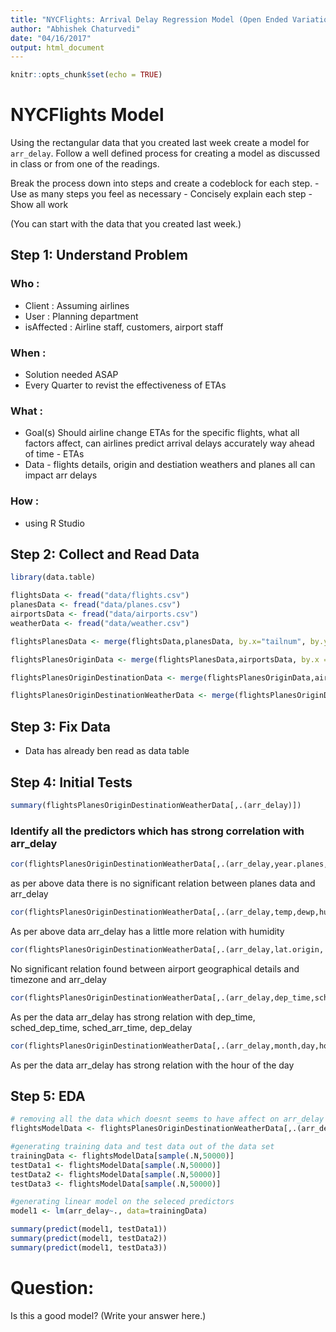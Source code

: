 ```yaml
---
title: "NYCFlights: Arrival Delay Regression Model (Open Ended Variation)"
author: "Abhishek Chaturvedi"
date: "04/16/2017"
output: html_document
---
```


```r
knitr::opts_chunk$set(echo = TRUE)
```

# NYCFlights Model

Using the rectangular data that you created last week create a model for `arr_delay`. Follow a well defined process for creating a model as discussed in class or from one of the readings. 

Break the process down into steps and create a codeblock for each step. 
 - Use as many steps you feel as necessary
 - Concisely explain each step 
 - Show all work
 
(You can start with the data that you created last week.)


## Step 1: Understand Problem 
### Who :
  - Client : Assuming airlines
  - User : Planning department
  - isAffected : Airline staff, customers, airport staff
  
### When :
  - Solution needed ASAP
  - Every Quarter to revist the effectiveness of ETAs
  
### What :
  - Goal(s) Should airline change ETAs for the specific flights, what all factors affect, can airlines predict arrival delays accurately way ahead of time   - ETAs 
  - Data - flights details, origin and destiation weathers and planes all can impact arr delays

### How :
  - using R Studio

## Step 2: Collect and Read Data

```r

library(data.table)

flightsData <- fread("data/flights.csv")
planesData <- fread("data/planes.csv")
airportsData <- fread("data/airports.csv")
weatherData <- fread("data/weather.csv")

flightsPlanesData <- merge(flightsData,planesData, by.x="tailnum", by.y="tailnum" , all.x = TRUE, suffixes = c(".flights", ".planes"))

flightsPlanesOriginData <- merge(flightsPlanesData,airportsData, by.x = "origin", by.y = "faa", all.x = TRUE, suffixes = c(".flights", ".origin"))

flightsPlanesOriginDestinationData <- merge(flightsPlanesOriginData,airportsData, by.x = "dest", by.y = "faa", all.x = TRUE, suffixes = c(".origin", ".dest"))

flightsPlanesOriginDestinationWeatherData <- merge(flightsPlanesOriginDestinationData,weatherData, by.x = c("year.flights", "month", "day", "origin", "time_hour"), by.y = c("year", "month", "day", "origin", "time_hour"), all.x = TRUE, suffixes = c(".flights", ".weather"), allow.cartesian=FALSE)

```

## Step 3: Fix Data
- Data has already ben read as data table

## Step 4: Initial Tests

```r
summary(flightsPlanesOriginDestinationWeatherData[,.(arr_delay)])

```

### Identify all the predictors which has strong correlation with arr_delay

```r

cor(flightsPlanesOriginDestinationWeatherData[,.(arr_delay,year.planes,engines, seats,speed)],use = "complete.obs")

```

as per above data there is no significant relation between planes data and arr_delay

```r

cor(flightsPlanesOriginDestinationWeatherData[,.(arr_delay,temp,dewp,humid,wind_dir,wind_speed,wind_gust,precip,pressure,visib)],use = "complete.obs")

```

As per above data arr_delay has a little more relation with humidity

```r

cor(flightsPlanesOriginDestinationWeatherData[,.(arr_delay,lat.origin, lat.dest, lon.origin, lon.dest, alt.origin, alt.dest, tz.origin, tz.dest)],use = "complete.obs")

```

No significant relation found between airport geographical details and timezone and arr_delay

```r

cor(flightsPlanesOriginDestinationWeatherData[,.(arr_delay,dep_time,sched_dep_time,arr_time,sched_arr_time,dep_delay,air_time,distance)],use = "complete.obs")

```

As per the data arr_delay has strong relation with dep_time, sched_dep_time, sched_arr_time, dep_delay

```r

cor(flightsPlanesOriginDestinationWeatherData[,.(arr_delay,month,day,hour.flights,minute)],use = "complete.obs")

```

As per the data arr_delay has strong relation with the hour of the day

## Step 5: EDA

```r

# removing all the data which doesnt seems to have affect on arr_delay or redundent
flightsModelData <- flightsPlanesOriginDestinationWeatherData[,.(arr_delay,humid,dep_time, sched_dep_time,sched_arr_time,dep_delay,origin)]

#generating training data and test data out of the data set
trainingData <- flightsModelData[sample(.N,50000)]
testData1 <- flightsModelData[sample(.N,50000)]
testData2 <- flightsModelData[sample(.N,50000)]
testData3 <- flightsModelData[sample(.N,50000)]

#generating linear model on the seleced predictors
model1 <- lm(arr_delay~., data=trainingData)

summary(predict(model1, testData1))
summary(predict(model1, testData2))
summary(predict(model1, testData3))


```

# Question:

Is this a good model?  (Write your answer here.)

